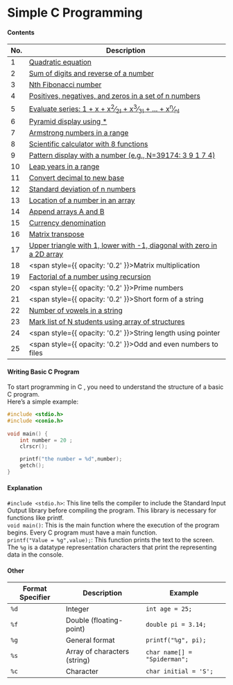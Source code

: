 # Simple C Programming

#### Contents

| No. | Description                                                    |
|-----|----------------------------------------------------------------|
| 1   | <a href="/fold1/sol1">Quadratic equation</a>                   |
| 2   | <a href="/fold1/sol2">Sum of digits and reverse of a number </a> |
| 3   | <a href="/fold1/sol3">Nth Fibonacci number </a> |
| 4   | <a href="/fold1/sol4">Positives, negatives, and zeros in a set of n numbers   </a> |
| 5   | <a href="/fold1/sol5">Evaluate series: 1 + x + x<sup>2</sup>&frasl;<sub>2!</sub> + x<sup>3</sup>&frasl;<sub>3!</sub> + ... + x<sup>n</sup>&frasl;<sub>n!</sub> </a> |
| 6   | <a href="/fold1/sol6">Pyramid display using *      </a> |
| 7   | <a href="/fold2/sol7">Armstrong numbers in a range </a> |
| 8   | <a href="/fold2/sol8">Scientific calculator with 8 functions       </a> |
| 9   | <a href="/fold2/sol9">Pattern display with a number (e.g., N=39174: 3 9 1 7 4)    </a>   |
| 10  | <a href="/fold2/sol10">Leap years in a range                                       </a>   |
| 11  | <a href="/fold2/sol11">Convert decimal to new base                                 </a>   |
| 12  | <a href="/fold2/sol12">Standard deviation of n numbers                             </a>   |
| 13  | <a href="/fold3/sol13">Location of a number in an array                            </a>   |
| 14  | <a href="/fold3/sol14">Append arrays A and B                                       </a>   |
| 15  | <a href="/fold3/sol15">Currency denomination                                       </a>   |
| 16  | <a href="/fold3/sol16">Matrix transpose                                            </a>   |
| 17  | <a href="/fold3/sol17">Upper triangle with 1, lower with -1, diagonal with zero in a 2D array </a> |
| 18  | <span style={{ opacity: '0.2' }}>Matrix multiplication</span> |
| 19  | <a href="/fold3/sol19">Factorial of a number using recursion                       </a>    |
| 20  | <span style={{ opacity: '0.2' }}>Prime numbers</span>  |
| 21  | <span style={{ opacity: '0.2' }}>Short form of a string</span> |
| 22  | <a href="/fold3/sol22">Number of vowels in a string                            </a>       |
| 23  | <a href="/fold3/sol23">Mark list of N students using array of structures           </a>    |
| 24  | <span style={{ opacity: '0.2' }}>String length using pointer</span> |
| 25  | <span style={{ opacity: '0.2' }}>Odd and even numbers to files</span> |



#### Writing Basic C Program

To start programming in C , you need to understand the structure of a basic C program.<br /> Here’s a simple example:

```c filename="main.c" /<conio.h>/ /clrscr();/ /getch();/ copy 
#include <stdio.h>
#include <conio.h>
 
void main() {
    int number = 20 ;
    clrscr();

    printf("the number = %d",number);
    getch();
}

```

#### Explanation

`#include <stdio.h>`: This line tells the compiler to include the Standard Input Output library before compiling the program. This library is necessary for functions like printf. <br />
`void main()`: This is the main function where the execution of the program begins. Every C program must have a main function. <br />
`printf("Value = %g",value);`: This function prints the text to the screen. <br /> The `%g` is a datatype representation characters that print the representing data in the console. 
#### Other


| Format Specifier | Description               | Example                           |
|------------------|---------------------------|-----------------------------------|
| `%d`             | Integer                   | `int age = 25;`                   |
| `%f`             | Double (floating-point)   | `double pi = 3.14;`               |
| `%g`             | General format            | `printf("%g", pi);` |
| `%s`             | Array of characters (string) | `char name[] = "Spiderman";`    |
| `%c`             | Character                 | `char initial = 'S';`             |

